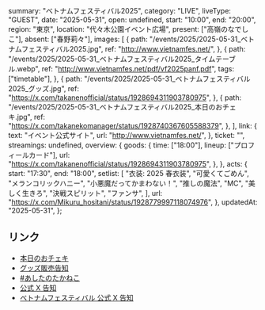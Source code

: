   summary: "ベトナムフェスティバル2025",
  category: "LIVE",
  liveType: "GUEST",
  date: "2025-05-31",
  open: undefined,
  start: "10:00",
  end: "20:00",
  region: "東京",
  location: "代々木公園イベント広場",
  present: ["高嶺のなでしこ"],
  absent: ["春野莉々"],
  images: [
    {
      path: "/events/2025/2025-05-31_ベトナムフェスティバル2025.jpg",
      ref: "http://www.vietnamfes.net/",
    },
    {
      path: "/events/2025/2025-05-31_ベトナムフェスティバル2025_タイムテーブル.webp",
      ref: "http://www.vietnamfes.net/pdf/vf2025panf.pdf",
      tags: ["timetable"],
    },
    {
      path: "/events/2025/2025-05-31_ベトナムフェスティバル2025_グッズ.jpg",
      ref: "https://x.com/takanenofficial/status/1928694311903780975",
    },
    {
      path: "/events/2025/2025-05-31_ベトナムフェスティバル2025_本日のおチェキ.jpg",
      ref: "https://x.com/takanekomanager/status/1928740367605588379",
    },
  ],
  link: {
    text: "イベント公式サイト",
    url: "http://www.vietnamfes.net/",
  },
  ticket: "",
  streamings: undefined,
  overview: {
    goods: {
      time: ["18:00"],
      lineup: ["プロフィールカード"],
      url: "https://x.com/takanenofficial/status/1928694311903780975",
    },
  },
  acts: {
    start: "17:30",
    end: "18:00",
    setlist: [
      "衣装: 2025 春衣装",
      "可愛くてごめん",
      "メランコリックハニー",
      "小悪魔だってかまわない！",
      "推しの魔法",
      "MC",
      "美しく生きろ",
      "決戦スピリット",
      "ファンサ",
    ],
    url: "https://x.com/Mikuru_hositani/status/1928779997118074976",
  },
  updatedAt: "2025-05-31",
};

## リンク

- [本日のおチェキ](https://x.com/takanekomanager/status/1928740367605588379)
- [グッズ販売告知](https://x.com/takanenofficial/status/1928694311903780975)
- [#あしたのたかねこ](https://x.com/takanenofficial/status/1928428717350547781)
- [公式 X 告知](https://x.com/takanenofficial/status/1901491208729596306)
- [ベトナムフェスティバル 公式 X 告知](https://x.com/vf_supporters/status/1901454187973763236)
